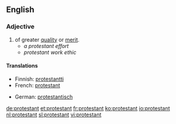 {{see|Protestant}}
==English==

===Adjective===
{{en-adj}}

# of greater [[quality]] or [[merit]].
#*''a protestant effort''
#*''protestant work ethic''

====Translations====
{{top}}
* Finnish: [[protestantti]]
* French: [[protestant]]
{{mid}}
* German: [[protestantisch]]
{{bottom}}

[[de:protestant]]
[[et:protestant]]
[[fr:protestant]]
[[ko:protestant]]
[[io:protestant]]
[[nl:protestant]]
[[sl:protestant]]
[[vi:protestant]]